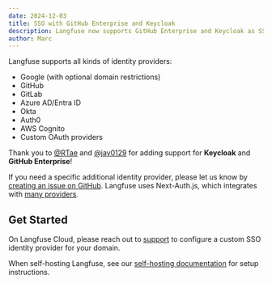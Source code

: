 ```yaml
---
date: 2024-12-03
title: SSO with GitHub Enterprise and Keycloak
description: Langfuse now supports GitHub Enterprise and Keycloak as SSO providers on Langfuse Cloud and self-hosted instances
author: Marc
---
```



<ChangelogHeader />

Langfuse supports all kinds of identity providers:

- Google (with optional domain restrictions)
- GitHub
- GitLab
- Azure AD/Entra ID
- Okta
- Auth0
- AWS Cognito
- Custom OAuth providers

Thank you to [@RTae](https://github.com/RTae) and [@jay0129](https://github.com/jay0129) for adding support for **Keycloak** and **GitHub Enterprise**!

If you need a specific additional identity provider, please let us know by [creating an issue on GitHub](/issues). Langfuse uses Next-Auth.js, which integrates with [many providers](https://next-auth.js.org/providers/).

## Get Started

On Langfuse Cloud, please reach out to [support](/support) to configure a custom SSO identity provider for your domain.

When self-hosting Langfuse, see our [self-hosting documentation](/docs/deployment/self-host#sso) for setup instructions.
